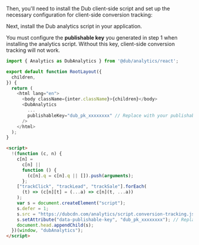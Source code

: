 
Then, you'll need to install the Dub client-side script and set up the necessary configuration for client-side conversion tracking:

<Steps>

<AllowlistDomainsStep />

<GeneratePublishableKeyStep />

<Step title="Install @dub/analytics package">

Next, install the Dub analytics script in your application.


<DubClientInstall />

You must configure the **publishable key** you generated in step 1 when installing the analytics script. Without this key, client-side conversion tracking will not work.

<CodeGroup>

```typescript React
import { Analytics as DubAnalytics } from '@dub/analytics/react';

export default function RootLayout({
  children,
}) {
  return (
    <html lang="en">
      <body className={inter.className}>{children}</body>
      <DubAnalytics
        ...
        publishableKey="dub_pk_xxxxxxxx" // Replace with your publishable key
      />
    </html>
  );
}
```

```html Other
<script>
  !(function (c, n) {
    c[n] =
      c[n] ||
      function () {
        (c[n].q = c[n].q || []).push(arguments);
      };
    ["trackClick", "trackLead", "trackSale"].forEach(
      (t) => (c[n][t] = (...a) => c[n](t, ...a))
    );
    var s = document.createElement("script");
    s.defer = 1;
    s.src = "https://dubcdn.com/analytics/script.conversion-tracking.js";
    s.setAttribute("data-publishable-key", "dub_pk_xxxxxxxx"); // Replace with your publishable key
    document.head.appendChild(s);
  })(window, "dubAnalytics");
</script>
```

</CodeGroup>

</Step>

</Steps>
